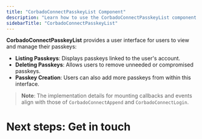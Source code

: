 ```yaml
---
title: "CorbadoConnectPasskeyList Component"
description: "Learn how to use the CorbadoConnectPasskeyList component to allow users to manage their passkeys."
sidebarTitle: "CorbadoConnectPasskeyList"
---
```



**CorbadoConnectPasskeyList** provides a user interface for users to view and manage their passkeys:

- **Listing Passkeys**: Displays passkeys linked to the user's account.
- **Deleting Passkeys**: Allows users to remove unneeded or compromised passkeys.
- **Passkey Creation**: Users can also add more passkeys from within this interface.

> **Note**: The implementation details for mounting callbacks and events align with those of `CorbadoConnectAppend` and `CorbadoConnectLogin`.

# Next steps: Get in touch

<GetInTouch></GetInTouch>
